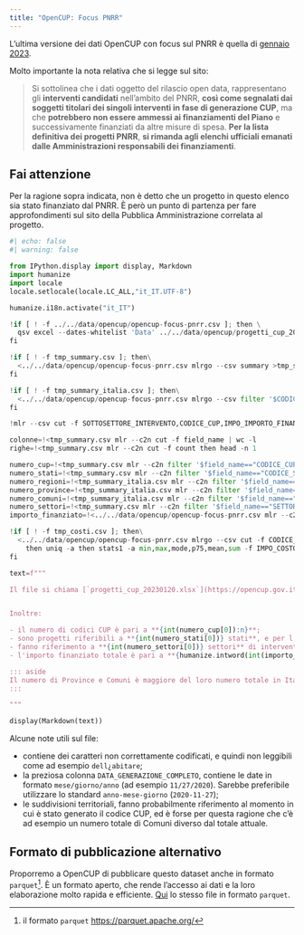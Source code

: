 ```yaml
---
title: "OpenCUP: Focus PNRR"
---
```


L'ultima versione dei dati OpenCUP con focus sul PNRR è quella di [gennaio 2023](https://opencup.gov.it/portale/documents/21195/117121/progetti_cup_20230120.xlsx).

Molto importante la nota relativa che si legge sul sito:

> Si sottolinea che i dati oggetto del rilascio open data, rappresentano gli **interventi candidati** nell'ambito del PNRR, **così come segnalati dai soggetti titolari dei singoli interventi in fase di generazione CUP**, ma che **potrebbero non essere ammessi ai finanziamenti del Piano** e successivamente finanziati da altre misure di spesa. **Per la lista definitiva dei progetti PNRR**, **si rimanda agli elenchi ufficiali emanati dalle Amministrazioni responsabili dei finanziamenti**.

::: {.callout-caution}
## Fai attenzione
Per la ragione sopra indicata, non è detto che un progetto in questo elenco sia stato finanziato dal PNRR. È però un punto di partenza per fare approfondimenti sul sito della Pubblica Amministrazione correlata al progetto.
:::


```python
#| echo: false
#| warning: false

from IPython.display import display, Markdown
import humanize
import locale
locale.setlocale(locale.LC_ALL,"it_IT.UTF-8")

humanize.i18n.activate("it_IT")

!if [ ! -f ../../data/opencup/opencup-focus-pnrr.csv ]; then \
  qsv excel --dates-whitelist 'Data' ../../data/opencup/progetti_cup_20230120.xlsx >../../data/opencup/opencup-focus-pnrr.csv;\
fi

!if [ ! -f tmp_summary.csv ]; then\
  <../../data/opencup/opencup-focus-pnrr.csv mlrgo --csv summary >tmp_summary.csv;\
fi

!if [ ! -f tmp_summary_italia.csv ]; then\
  <../../data/opencup/opencup-focus-pnrr.csv mlrgo --csv filter '$CODICE_STATO==5' then summary >tmp_summary_italia.csv;\
fi

!mlr --csv cut -f SOTTOSETTORE_INTERVENTO,CODICE_CUP,IMPO_IMPORTO_FINANZIATO then uniq -a then stats1 -a sum -f "IMPO_IMPORTO_FINANZIATO" -g SOTTOSETTORE_INTERVENTO then sort -nr IMPO_IMPORTO_FINANZIATO_sum then label SOTTOSETTORE_INTERVENTO,IMPORTO_FINANZIATO ../../data/opencup/opencup-focus-pnrr.csv >../../data/opencup/SOTTOSETTORE_INTERVENTO.csv

colonne=!<tmp_summary.csv mlr --c2n cut -f field_name | wc -l
righe=!<tmp_summary.csv mlr --c2n cut -f count then head -n 1

numero_cup=!<tmp_summary.csv mlr --c2n filter '$field_name=="CODICE_CUP"' then put 'if($null_count>0){$distinct_count=$distinct_count-1}else{$distinct_count=$distinct_count}' then cut -f distinct_count
numero_stati=!<tmp_summary.csv mlr --c2n filter '$field_name=="CODICE_STATO"' then put 'if($null_count>0){$distinct_count=$distinct_count-1}else{$distinct_count=$distinct_count}' then cut -f distinct_count
numero_regioni=!<tmp_summary_italia.csv mlr --c2n filter '$field_name=="CODI_CODICE_REGIONE"' then put 'if($null_count>0){$distinct_count=$distinct_count-1}else{$distinct_count=$distinct_count}' then cut -f distinct_count
numero_province=!<tmp_summary_italia.csv mlr --c2n filter '$field_name=="CODI_CODICE_PROVINCIA"' then put 'if($null_count>0){$distinct_count=$distinct_count-1}else{$distinct_count=$distinct_count}' then cut -f distinct_count
numero_comuni=!<tmp_summary_italia.csv mlr --c2n filter '$field_name=="CODI_CODICE_COMUNE"' then put 'if($null_count>0){$distinct_count=$distinct_count-1}else{$distinct_count=$distinct_count}' then cut -f distinct_count
numero_settori=!<tmp_summary.csv mlr --c2n filter '$field_name=="SETTORE_INTERVENTO"' then put 'if($null_count>0){$distinct_count=$distinct_count-1}else{$distinct_count=$distinct_count}' then cut -f distinct_count
importo_finanziato=!<../../data/opencup/opencup-focus-pnrr.csv mlr --c2n cut -f CODICE_CUP,IMPO_IMPORTO_FINANZIATO then uniq -a then stats1 -a sum -f "IMPO_IMPORTO_FINANZIATO"

!if [ ! -f tmp_costi.csv ]; then\
  <../../data/opencup/opencup-focus-pnrr.csv mlrgo --csv cut -f CODICE_CUP,IMPO_COSTO_PROGETTO,IMPO_IMPORTO_FINANZIATO \
    then uniq -a then stats1 -a min,max,mode,p75,mean,sum -f IMPO_COSTO_PROGETTO,IMPO_IMPORTO_FINANZIATO  >tmp_costi.csv;\
fi

text=f"""

Il file si chiama [`progetti_cup_20230120.xlsx`](https://opencup.gov.it/portale/documents/21195/117121/progetti_cup_20230120.xlsx), ed è composto da **{int(righe[0]):n} righe** e **{int(colonne[0])} colonne**.


Inoltre:

- il numero di codici CUP è pari a **{int(numero_cup[0]):n}**;
- sono progetti riferibili a **{int(numero_stati[0])} stati**, e per l'**Italia** (più del 99% dei progetti) a **{int(numero_regioni[0])} regioni**, **{int(numero_province[0])} province** e **{int(numero_comuni[0]):n} comuni**.
- fanno riferimento a **{int(numero_settori[0])} settori** di intervento;
- l'importo finanziato totale è pari a **{humanize.intword(int(importo_finanziato[0]))} di €**.

::: aside
Il numero di Province e Comuni è maggiore del loro numero totale in Italia, perché probabilmente si fa riferimento a Comuni e Province che sono stati soppressi.
:::

"""

display(Markdown(text))
```

Alcune note utili sul file:

- contiene dei caratteri non correttamente codificati, e quindi non leggibili come ad esempio `dell¿abitare`;
- la preziosa colonna `DATA_GENERAZIONE_COMPLETO`, contiene le date in formato `mese/giorno/anno` (ad esempio `11/27/2020`). Sarebbe preferibile utilizzare lo standard `anno-mese-giorno` (`2020-11-27`);
- le suddivisioni territoriali, fanno probabilmente riferimento  al momento in cui è stato generato il codice CUP, ed è forse per questa ragione che c'è ad esempio un numero totale di Comuni diverso dal totale attuale.

::: {.callout-tip}
## Formato di pubblicazione alternativo

Proporremo a OpenCUP di pubblicare questo dataset anche in formato `parquet`[^parquet]. È un formato aperto, che rende l'accesso ai dati e la loro elaborazione molto rapida e efficiente. [Qui](../../data/opencup/opencup_focus_pnrr.parquet) lo stesso file in formato `parquet`.
:::

[^parquet]: il formato `parquet` <https://parquet.apache.org/>
